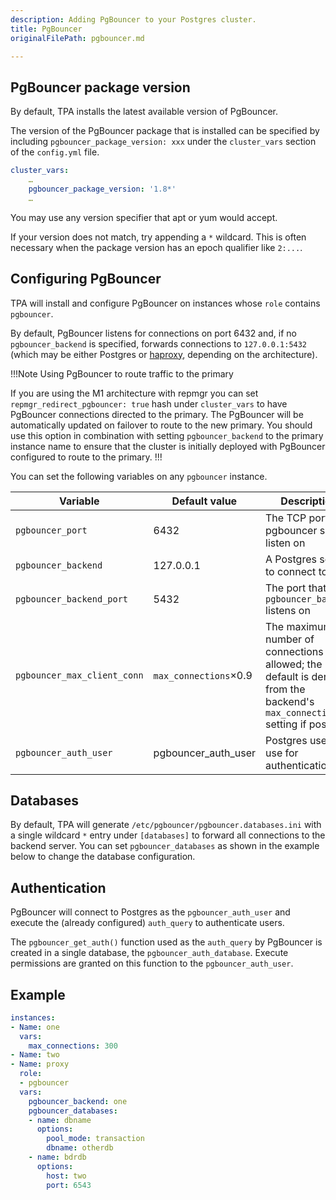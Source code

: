 ```yaml
---
description: Adding PgBouncer to your Postgres cluster.
title: PgBouncer
originalFilePath: pgbouncer.md

---
```


## PgBouncer package version

By default, TPA installs the latest available version of PgBouncer.

The version of the PgBouncer package that is installed can be specified
by including `pgbouncer_package_version: xxx` under the `cluster_vars`
section of the `config.yml` file.

```yaml
cluster_vars:
    …
    pgbouncer_package_version: '1.8*'
    …
```

You may use any version specifier that apt or yum would accept.

If your version does not match, try appending a `*` wildcard. This
is often necessary when the package version has an epoch qualifier
like `2:...`.

## Configuring PgBouncer

TPA will install and configure PgBouncer on instances whose `role`
contains `pgbouncer`.

By default, PgBouncer listens for connections on port 6432 and, if no
`pgbouncer_backend` is specified, forwards connections to
`127.0.0.1:5432` (which may be either Postgres or [haproxy](haproxy/),
depending on the architecture).

!!!Note Using PgBouncer to route traffic to the primary

If you are using the M1 architecture with repmgr you can set
`repmgr_redirect_pgbouncer: true` hash under `cluster_vars` to have
PgBouncer connections directed to the primary. The PgBouncer will be
automatically updated on failover to route to the new primary. You
should use this option in combination with setting `pgbouncer_backend`
to the primary instance name to ensure that the cluster is initially
deployed with PgBouncer configured to route to the primary.
!!!

You can set the following variables on any `pgbouncer` instance.

| Variable                    | Default value         | Description                                                                                                                |
| --------------------------- | --------------------- | -------------------------------------------------------------------------------------------------------------------------- |
| `pgbouncer_port`            | 6432                  | The TCP port pgbouncer should listen on                                                                                    |
| `pgbouncer_backend`         | 127.0.0.1             | A Postgres server to connect to                                                                                            |
| `pgbouncer_backend_port`    | 5432                  | The port that the `pgbouncer_backend` listens on                                                                           |
| `pgbouncer_max_client_conn` | `max_connections`×0.9 | The maximum number of connections allowed; the default is derived from the backend's `max_connections` setting if possible |
| `pgbouncer_auth_user`       | pgbouncer_auth_user   | Postgres user to use for authentication                                                                                    |

## Databases

By default, TPA will generate
`/etc/pgbouncer/pgbouncer.databases.ini` with a single wildcard `*`
entry under `[databases]` to forward all connections to the backend
server. You can set `pgbouncer_databases` as shown in the example below
to change the database configuration.

## Authentication

PgBouncer will connect to Postgres as the `pgbouncer_auth_user` and
execute the (already configured) `auth_query` to authenticate users.

The `pgbouncer_get_auth()` function used as the `auth_query` by PgBouncer is
created in a single database, the `pgbouncer_auth_database`. Execute permissions
are granted on this function to the `pgbouncer_auth_user`.

## Example

```yaml
instances:
- Name: one
  vars:
    max_connections: 300
- Name: two
- Name: proxy
  role:
  - pgbouncer
  vars:
    pgbouncer_backend: one
    pgbouncer_databases:
    - name: dbname
      options:
        pool_mode: transaction
        dbname: otherdb
    - name: bdrdb
      options:
        host: two
        port: 6543
```
